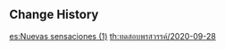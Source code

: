 {{Event
|name              = Test Run - Venti, Barbara, Fischl
|image             = Test Run - Character Trial Event Venti-Barbara-Fischl.jpg
|type              = In-Game
|group             = Test Run
|time_known        = yes
|time_start        = 2020-09-28 10:00:00
|time_start_offset = UTC+8
|time_end          = 2020-10-18 17:59:59
}}

{{Test Run
|character_5_1 = Venti
|rewards_5_1   = Primogem*20
|party_5_1     = Xiangling
|character_4_1 = Barbara
|rewards_4_1   = Adventurer's Experience*6
|party_4_1     = Kaeya
|character_4_2 = Fischl
|rewards_4_2   = Mystic Enhancement Ore*3
|party_4_2     = Amber,Kaeya
|wish          = Ballad in Goblets/2020-09-28
|orbs          = 0
}}

==Change History==
{{Change History|1.0}}

[[es:Nuevas sensaciones (1)]]
[[th:ทดสอบพรสวรรค์/2020-09-28]]